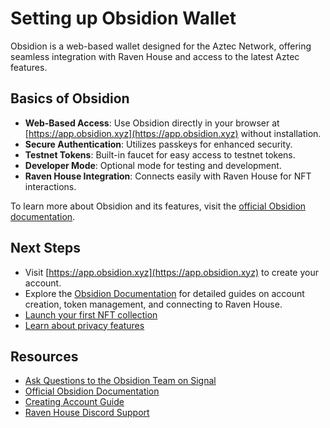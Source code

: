 # Setting up Obsidion Wallet

Obsidion is a web-based wallet designed for the Aztec Network, offering seamless integration with Raven House and access to the latest Aztec features.

## Basics of Obsidion

- **Web-Based Access**: Use Obsidion directly in your browser at [https://app.obsidion.xyz](https://app.obsidion.xyz) without installation.
- **Secure Authentication**: Utilizes passkeys for enhanced security.
- **Testnet Tokens**: Built-in faucet for easy access to testnet tokens.
- **Developer Mode**: Optional mode for testing and development.
- **Raven House Integration**: Connects easily with Raven House for NFT interactions.

To learn more about Obsidion and its features, visit the [official Obsidion documentation](https://docs.obsidion.xyz/intro).


## Next Steps
- Visit [https://app.obsidion.xyz](https://app.obsidion.xyz) to create your account.
- Explore the [Obsidion Documentation](https://docs.obsidion.xyz/intro) for detailed guides on account creation, token management, and connecting to Raven House.
- [Launch your first NFT collection](/guides/launch-nft-collection)
- [Learn about privacy features](/guides/privacy)

## Resources
- [Ask Questions to the Obsidion Team on Signal](https://signal.group/#CjQKIDBmFVuI9gz2cRZaa3HD4-tJpGc8PrWQ9aec_AomvJRjEhDEHAiu0G6zkaF9xf9Q3ufI)
- [Official Obsidion Documentation](https://docs.obsidion.xyz/intro)
- [Creating Account Guide](https://docs.obsidion.xyz/getting-started/creating-account)
- [Raven House Discord Support](https://discord.com/invite/gCPZhWBYQH)